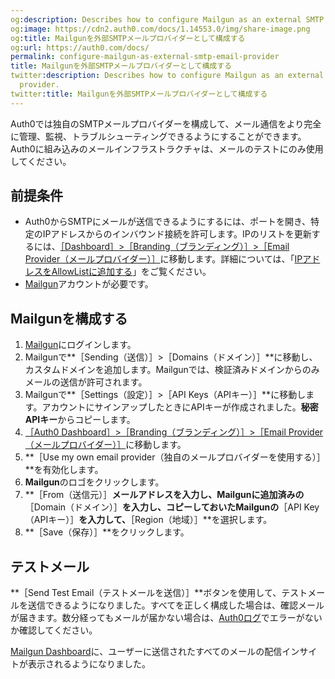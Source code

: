 ```yaml
---
og:description: Describes how to configure Mailgun as an external SMTP email provider.
og:image: https://cdn2.auth0.com/docs/1.14553.0/img/share-image.png
og:title: Mailgunを外部SMTPメールプロバイダーとして構成する
og:url: https://auth0.com/docs/
permalink: configure-mailgun-as-external-smtp-email-provider
title: Mailgunを外部SMTPメールプロバイダーとして構成する
twitter:description: Describes how to configure Mailgun as an external SMTP email
  provider.
twitter:title: Mailgunを外部SMTPメールプロバイダーとして構成する
---
```


Auth0では独自のSMTPメールプロバイダーを構成して、メール通信をより完全に管理、監視、トラブルシューティングできるようにすることができます。Auth0に組み込みのメールインフラストラクチャは、メールのテストにのみ使用してください。

## 前提条件

* Auth0からSMTPにメールが送信できるようにするには、ポートを開き、特定のIPアドレスからのインバウンド接続を許可します。IPのリストを更新するには、[［Dashboard］>［Branding（ブランディング）］>［Email Provider（メールプロバイダー）］](%24%7Bmanage_url%7D/#/branding/email_provider)に移動します。詳細については、「[IPアドレスをAllowListに追加する](/security/data-security/allowlist)」をご覧ください。
* [Mailgun](https://mailgun.com)アカウントが必要です。

## Mailgunを構成する

1. [Mailgun](https://mailgun.com)にログインします。
2. Mailgunで**［Sending（送信）］>［Domains（ドメイン）］**に移動し、カスタムドメインを追加します。Mailgunでは、検証済みドメインからのみメールの送信が許可されます。
3. Mailgunで**［Settings（設定）］>［API Keys（APIキー）］**に移動します。アカウントにサインアップしたときにAPIキーが作成されました。**秘密APIキー**からコピーします。
4. [［Auth0 Dashboard］>［Branding（ブランディング）］>［Email Provider（メールプロバイダー）］](%24%7Bmanage_url%7D/#/branding/email_provider)に移動します。
5. **［Use my own email provider（独自のメールプロバイダーを使用する）］**を有効化します。
6. **Mailgun**のロゴをクリックします。
7. **［From（送信元）］**メールアドレスを入力し、Mailgunに追加済みの**［Domain（ドメイン）］**を入力し、コピーしておいたMailgunの**［API Key（APIキー）］**を入力して、**［Region（地域）］**を選択します。
8. **［Save（保存）］**をクリックします。

## テストメール

**［Send Test Email（テストメールを送信）］**ボタンを使用して、テストメールを送信できるようになりました。すべてを正しく構成した場合は、確認メールが届きます。数分経ってもメールが届かない場合は、[Auth0ログ](%24%7Bmanage_url%7D/#/logs)でエラーがないか確認してください。

[Mailgun Dashboard](https://app.mailgun.com/app/dashboard)に、ユーザーに送信されたすべてのメールの配信インサイトが表示されるようになりました。